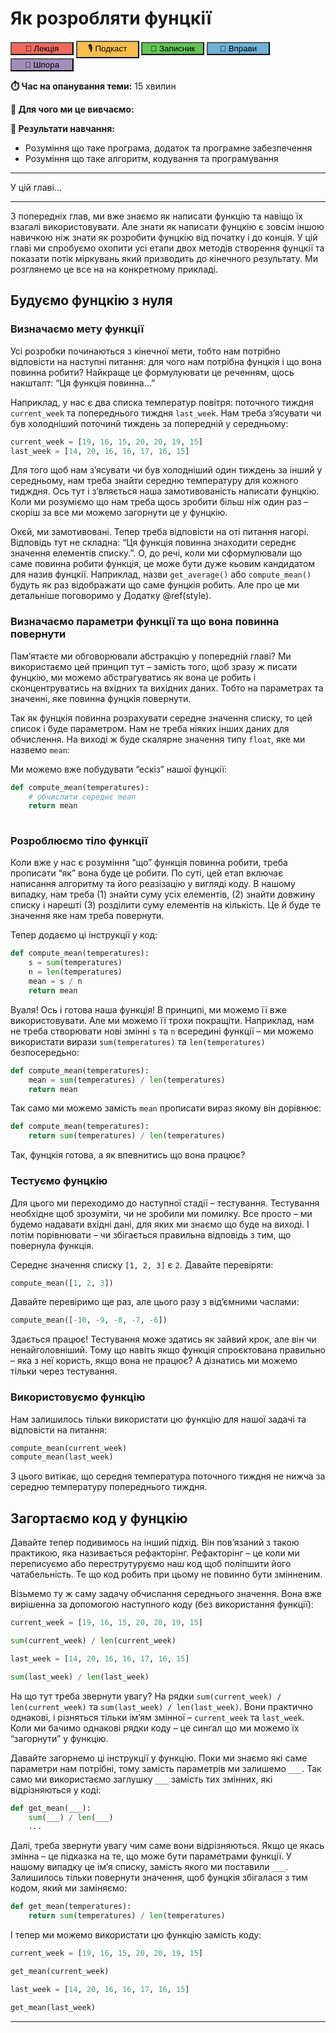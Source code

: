 # Як розробляти фунцкії 

<div class="btn-group" style="width:100%">
  <button style="width:20%; background-color: #ed6a5d">🎥 Лекція</button>
  <button style="width:20%; background-color: #f5be4f">🎙️ Подкаст</button>
  <button style="width:20%; background-color: #61c554">📓 Записник</button>
  <button style="width:20%; background-color: #6db2d6">🤸 Вправи</button>
  <button style="width:20%; background-color: #a38ebd">📝 Шпора</button>
</div>

**⏱️ Час на опанування теми:** 15 хвилин

**🤷 Для чого ми це вивчаємо:**

**🔑 Результати навчання:**

- Розуміння що таке програма, додаток та програмне забезпечення
- Розуміння що таке алгоритм, кодування та програмування 

---

У цій главі...

---

З попередніх глав, ми вже знаємо як написати функцію та навіщо їх взагалі використовувати. Але знати як написати фунцкію є зовсім іншою навичкою ніж знати як розробити фунцкію від початку і до конція. У цій главі ми спробуємо охопити усі етапи двох методів створення фунцкії та показати потік міркувань який призводить до кінечного результату. Ми розглянемо це все на на конкретному прикладі.

## Будуємо фунцкію з нуля

### Визначаємо мету функції

Усі розробки починаються з кінечної мети, тобто нам потрібно відповісти на наступні питання: для чого нам потрібна фунцкія і що вона повинна робити? Найкраще це формулуювати це реченням, щось накшталт: "Ця функція повинна..."

Наприклад, у нас є два списка температур повітря: поточного тиждня `current_week` та попереднього тиждня `last_week`. Нам треба з'ясувати чи був холодніший поточинй тиждень за попередній у середньому:

```python
current_week = [19, 16, 15, 20, 20, 19, 15]
last_week = [14, 20, 16, 16, 17, 16, 15]
```

Для того щоб нам з'ясувати чи був холодніший один тиждень за інший у середньому, нам треба знайти середню температуру для кожного тидждня. Ось тут і з'вляється наша замотивованість написати фунцкію. Коли ми розуміємо що нам треба щось зробити більш ніж один раз -- скоріш за все ми можемо загорнути це у фунцкію. 

Окєй, ми замотивовані. Тепер треба відповісти на оті питання нагорі. Відповідь тут не складна: "Ця функція повинна знаходити середнє значення елементів списку.". О, до речі, коли ми сформулювали що саме повинна робити функція, це може бути дуже кьовим кандидатом для назив фунцкії. Наприклад, назви `get_average()` або `compute_mean()` будуть як раз відображати що саме фунцкія робить. Але про це ми детальніше поговоримо у Додатку \@ref(style).

### Визначаємо параметри функції та що вона повинна повернути 

Пам'ятаєте ми обговорювали абстракцію у попередній главі? Ми використаємо цей принцип тут -- замість того, щоб зразу ж писати фунцкію, ми можемо абстрагуватись як вона це робить і сконцентруватись на вхідних та вихідних даних. Тобто на параметрах та значенні, яке повинна фунцкія повернути. 

Так як фунцкія повинна розрахувати середне значення списку, то цей список і буде параметром. Нам не треба ніяких інших даних для обчислення. На виході ж буде скалярне значення типу `float`, яке ми назвемо `mean`:

<!-- XXX: black box with temps as input and avg as output -->

Ми можемо вже побудувати "ескіз" нашої фунцкії: 

```python
def compute_mean(temperatures):
    # обчислити середнє mean
    return mean
    
```

### Розроблюємо тіло функції 

Коли вже у нас є розуміння "що" функція повинна робити, треба прописати "як" вона буде це робити. По суті, цей етап включає написання алгоритму та його реазізацію у вигляді коду. В нашому випадку, нам треба (1) знайти суму усіх елементів, (2) знайти довжину списку і нарешті (3) розділити суму елементів на кількість. Це й буде те значення яке нам треба повернути. 

<!-- XXX: flow chart of the function (1) sum (2) len (3) /  -->

Тепер додаємо ці інструкції у код:

```python
def compute_mean(temperatures):
    s = sum(temperatures)
    n = len(temperatures)
    mean = s / n
    return mean

```

Вуаля! Ось і готова наша функція! В принципі, ми можемо її вже використовувати. Але ми можемо її трохи покращіти. Наприклад, нам не треба створювати нові змінні `s` та `n` всередині функції -- ми можемо використати вирази `sum(temperatures)` та `len(temperatures)` безпосередьно: 

```python
def compute_mean(temperatures):
    mean = sum(temperatures) / len(temperatures)
    return mean

```

Так само ми можемо замість `mean` прописати вираз якому він дорівнює: 

```python
def compute_mean(temperatures):
    return sum(temperatures) / len(temperatures)

```

Так, фунцкія готова, а як впевнитись що вона працює?

### Тестуємо фунцкію 

Для цього ми переходимо до наступної стадії -- тестування. Тестування необхідне щоб зрозуміти, чи не зробили ми помилку. Все просто -- ми будемо надавати вхідні дані, для яких ми знаємо що буде на виході. І потім порівнювати -- чи збігається правильна відповідь з тим, що повернула функція. 

Середнє значення списку `[1, 2, 3]` є `2`. Давайте перевіряти: 

```python
compute_mean([1, 2, 3])
```

Давайте перевіримо ще раз, але цього разу з від'ємними часлами: 

```python
compute_mean([-10, -9, -8, -7, -6])
```

Здається працює! Тестування може здатись як зайвий крок, але він чи ненайголовніший. Тому що навіть якщо функція спроєктована правильно -- яка з неї користь, якщо вона не працює? А дізнатись ми можемо тільки через тестування.

### Використовуємо функцію

Нам залишилось тільки використати цю функцію для нашої задачі та відповісти на питання: 

```python
compute_mean(current_week)
compute_mean(last_week)
```

З цього витікає, що середня температура поточного тиждня не нижча за середню температуру попереднього тиждня. 

## Загортаємо код у фунцкію 

Давайте тепер подивимось на інший підхід. Він пов'язаний з такою практикою, яка називається рефакторінг. Рефакторінг -- це коли ми переписуємо або переструтуруємо наш код щоб поліпшити його чатабельність. Те що код робить при цьому не повинно бути змінненим.

Візьмемо ту ж саму задачу обчислання середнього значення. Вона вже вирішенна за допомогою наступного коду (без використання функції): 

```python
current_week = [19, 16, 15, 20, 20, 19, 15]

sum(current_week) / len(current_week)

last_week = [14, 20, 16, 16, 17, 16, 15]

sum(last_week) / len(last_week)
```

На що тут треба звернути увагу? На рядки `sum(current_week) / len(current_week)` та `sum(last_week) / len(last_week)`. Вони практично однакові, і різняться тільки ім'ям змінної -- `current_week` та `last_week`. Коли ми бачимо однакові рядки коду -- це сингал що ми можемо їх "загорнути" у функцію. 

Давайте загорнемо ці інструкції у функцію. Поки ми знаємо які саме параметри нам потрібні, тому замість параметрів ми залишемо `___`. Так само ми використаємо заглушку `___` замість тих змінних, які відрізняються у коді: 

```python
def get_mean(___): 
    sum(___) / len(___)
    ...
```

Далі, треба звернути увагу чим саме вони відрізняються. Якщо це якась змінна -- це підказка на те, що може бути параметрами функції. У нашому випадку це ім'я списку, замість якого ми поставили `___`. Залишилось тільки повернути значення, щоб фунцкія збігалася з тим кодом, який ми заміняємо: 

```python
def get_mean(temperatures): 
    return sum(temperatures) / len(temperatures)

```

І тепер ми можемо використати цю функцію замість коду: 

```python
current_week = [19, 16, 15, 20, 20, 19, 15]

get_mean(current_week)

last_week = [14, 20, 16, 16, 17, 16, 15]

get_mean(last_week)
```

---
